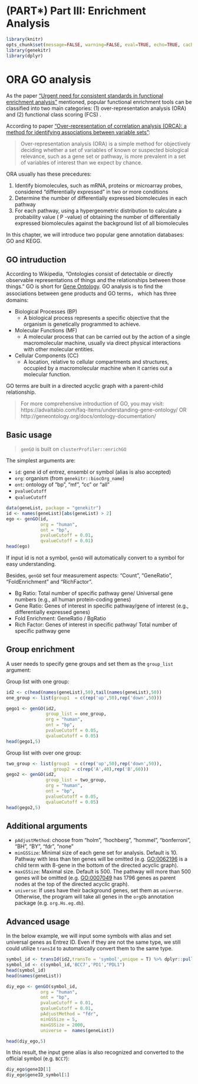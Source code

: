 # (PART\*) Part III: Enrichment Analysis {-}

```r
library(knitr)
opts_chunk$set(message=FALSE, warning=FALSE, eval=TRUE, echo=TRUE, cache=TRUE)
library(genekitr)
library(dplyr)
```

# ORA GO analysis {#ora-go-analysis}

As the paper ["Urgent need for consistent standards in functional enrichment analysis"](https://journals.plos.org/ploscompbiol/article?id=10.1371/journal.pcbi.1009935) mentioned, popular functional enrichment tools can be classified into two main categories: (1) over-representation analysis (ORA) and (2) functional class scoring (FCS) . 

According to paper ["Over-representation of correlation analysis (ORCA): a method for identifying associations between variable sets"](https://academic.oup.com/bioinformatics/article/31/1/102/2365686?login=true):

> Over-representation analysis (ORA) is a simple method for objectively deciding whether a set of variables of known or suspected biological relevance, such as a gene set or pathway, is more prevalent in a set of variables of interest than we expect by chance.

ORA usually has these precedures:

1. Identify biomolecules, such as mRNA, proteins or microarray probes, considered "differentially expressed" in two or more conditions
2. Determine the number of differentially expressed biomolecules in each pathway
3. For each pathway, using a hypergeometric distribution to calculate a probability value ( P -value) of obtaining the number of differentially expressed biomolecules against the background list of all biomolecules

In this chapter, we will introduce two popular gene annotation databases: GO and KEGG. 

## GO intruduction {#go-introduction}

According to Wikipedia, "Ontologies consist of detectable or directly observable representations of things and the relationships between those things." 
GO is short for [Gene Ontology](http://geneontology.org). GO analysis is to find the associations between gene products and GO terms， which has three domains:

+ Biological Processes (BP)
  - A biological process represents a specific objective that the organism is genetically programmed to achieve.
+ Molecular Functions (MF)
  - A molecular process that can be carried out by the action of a single macromolecular machine, usually via direct physical interactions with other molecular entities.
+ Cellular Components (CC)
  - A location, relative to cellular compartments and structures, occupied by a macromolecular machine when it carries out a molecular function.

GO terms are built in a directed acyclic graph with a parent-child relationship.

> For more comprehensive introduction of GO, you may visit: https://advaitabio.com/faq-items/understanding-gene-ontology/ OR http://geneontology.org/docs/ontology-documentation/

## Basic usage {#go-basic-usage}

> `genGO` is built on `clusterProfiler::enrichGO`

The simplest arguments are: 

- `id`: gene id of entrez, ensembl or symbol (alias is also accepted)
- `org`: organism (from `genekitr::biocOrg_name`)
- `ont`: ontology of "bp", "mf", "cc" or "all"
- `pvalueCutoff`
- `qvalueCutoff`

```r
data(geneList, package = "genekitr")
id <- names(geneList)[abs(geneList) > 2]
ego <- genGO(id,
             org = "human", 
             ont = "bp", 
             pvalueCutoff = 0.01,
             qvalueCutoff = 0.01)
head(ego)
```

If input id is not a symbol, `genGO` will automatically convert to a symbol for easy understanding.

Besides, `genGO` set four measurement aspects: "Count", "GeneRatio", "FoldEnrichment" and "RichFactor".

- Bg Ratio: Total number of specific pathway gene/ Universal gene numbers (e.g., all human protein-coding genes)
- Gene Ratio: Genes of interest in specific pathway/gene of interest (e.g., differentially expressed genes)
- Fold Enrichment:  GeneRatio / BgRatio
- Rich Factor: Genes of interest in specific pathway/ Total number of specific pathway gene

## Group enrichment {#go-group-enrichment}

A user needs to specify gene groups and set them as the `group_list` argument:

Group list with one group:

```r
id2 <- c(head(names(geneList),50),tail(names(geneList),50))
one_group <- list(group1  = c(rep('up',50),rep('down',50)))

gego1 <- genGO(id2, 
               group_list = one_group,
               org = "human", 
               ont = "bp", 
               pvalueCutoff = 0.05,
               qvalueCutoff = 0.05)
head(gego1,5)
```

Group list with over one group:

```r
two_group <- list(group1  = c(rep('up',50),rep('down',50)),
                  group2 = c(rep('A',40),rep('B',60)))
gego2 <- genGO(id2, 
               group_list = two_group,
               org = "human", 
               ont = "bp", 
               pvalueCutoff = 0.05,
               qvalueCutoff = 0.05)
head(gego2,5)
```

## Additional arguments {#go-additional-arguments}

+ `pAdjustMethod`: choose from "holm", "hochberg", "hommel", "bonferroni", "BH", "BY", "fdr", "none"
+ `minGSSize`: Minimal size of each gene set for analysis. Default is 10. Pathway with less than ten genes will be omitted (e.g. [GO:0062196](http://www.informatics.jax.org/vocab/gene_ontology/GO:0062196) is a child term with 8-gene in the bottom of the directed acyclic graph).
+ `maxGSSize`: Maximal size. Default is 500. The pathway will more than 500 genes will be omitted (e.g. [GO:0007049](http://www.informatics.jax.org/vocab/gene_ontology/GO:0007049) has 1796 genes as parent nodes at the top of the directed acyclic graph). 
+ `universe`: If uses have their background genes, set them as `universe`. Otherwise, the program will take all genes in the `orgDb` annotation package (e.g. `org.Hs.eg.db`).

## Advanced usage {#go-advanced-usage}

In the below example, we will input some symbols with alias and set universal genes as Entrez ID.
Even if they are not the same type, we still could utilize `transId` to automatically convert them to the same type.

```r
symbol_id <- transId(id2,transTo = 'symbol',unique = T) %>% dplyr::pull(symbol)
symbol_id <- c(symbol_id,'BCC7','PD1',"PDL1")
head(symbol_id)
head(names(geneList))

diy_ego <- genGO(symbol_id,
             org = "human", 
             ont = "bp", 
             pvalueCutoff = 0.01,
             qvalueCutoff = 0.01,
             pAdjustMethod = "fdr",
             minGSSize = 5,
             maxGSSize = 2000,
             universe =  names(geneList))

head(diy_ego,5)
```

In this result, the input gene alias is also recognized and converted to the official symbol (e.g. `BCC7`):
```r
diy_ego$geneID[1]
diy_ego$geneID_symbol[1]
```


